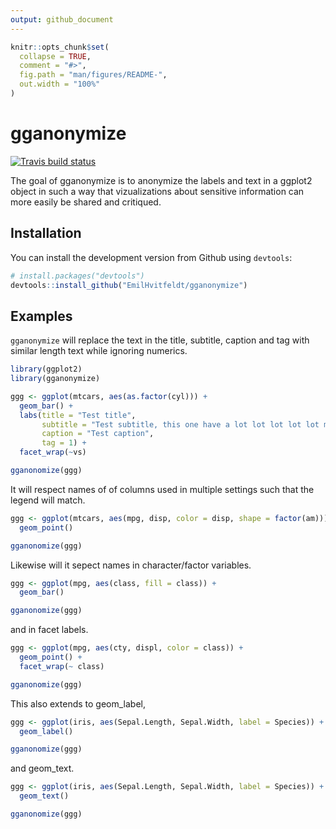 ```yaml
---
output: github_document
---
```


<!-- README.md is generated from README.Rmd. Please edit that file -->

```r
knitr::opts_chunk$set(
  collapse = TRUE,
  comment = "#>",
  fig.path = "man/figures/README-",
  out.width = "100%"
)
```
# gganonymize

[![Travis build status](https://travis-ci.org/EmilHvitfeldt/gganonymize.svg?branch=master)](https://travis-ci.org/EmilHvitfeldt/gganonymize)

The goal of gganonymize is to anonymize the labels and text in a ggplot2 object in such a way that vizualizations about sensitive information can more easily be shared and critiqued. 

## Installation

You can install the development version from Github using `devtools`:

``` r
# install.packages("devtools")
devtools::install_github("EmilHvitfeldt/gganonymize")
```

## Examples

`gganonymize` will replace the text in the title, subtitle, caption and tag with similar length text while ignoring numerics.

```r
library(ggplot2)
library(gganonymize)

ggg <- ggplot(mtcars, aes(as.factor(cyl))) +
  geom_bar() +
  labs(title = "Test title",
       subtitle = "Test subtitle, this one have a lot lot lot lot lot more text then the rest",
       caption = "Test caption",
       tag = 1) +
  facet_wrap(~vs)

gganonomize(ggg)
```

It will respect names of of columns used in multiple settings such that the legend will match.

```r
ggg <- ggplot(mtcars, aes(mpg, disp, color = disp, shape = factor(am))) +
  geom_point()

gganonomize(ggg)
```

Likewise will it sepect names in character/factor variables.


```r
ggg <- ggplot(mpg, aes(class, fill = class)) +
  geom_bar()

gganonomize(ggg)
```

and in facet labels.

```r
ggg <- ggplot(mpg, aes(cty, displ, color = class)) +
  geom_point() +
  facet_wrap(~ class)

gganonomize(ggg)
```

This also extends to geom_label, 

```r
ggg <- ggplot(iris, aes(Sepal.Length, Sepal.Width, label = Species)) +
  geom_label()

gganonomize(ggg)
```

and geom_text.

```r
ggg <- ggplot(iris, aes(Sepal.Length, Sepal.Width, label = Species)) +
  geom_text()

gganonomize(ggg)
```

